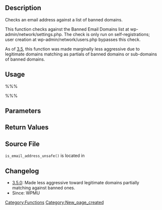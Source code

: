 {{Languages|
{{en|Function_Reference/is_email_address_unsafe}}
{{ko|Function_Reference/is_email_address_unsafe}}
}}

== Description ==

Checks an email address against a list of banned domains.

This function checks against the Banned Email Domains list at wp-admin/network/settings.php. The check is only run on self-registrations; user creation at wp-admin/network/users.php bypasses this check.

As of [[Version_3.5|3.5]], this function was made marginally less aggressive due to legitimate domains matching as partials of banned domains or sub-domains of banned domains.

== Usage ==

%%%<?php is_email_address_unsafe( $user_email ); ?>%%%

== Parameters ==

{{Parameter|$user_email|string|The email provided by the user at registration.|required}}

== Return Values ==

{{Return||bool|Returns true when the email address is banned.}}

== Source File ==

<tt>is_email_address_unsafe()</tt> is located in {{Trac|wp-includes/ms-functions.php}}

== Changelog ==
* [[Version_3.5|3.5.0]]: Made less aggressive toward legitimate domains partially matching against banned ones.
* Since: WPMU
[[Category:Functions]]

[[Category:New_page_created]]